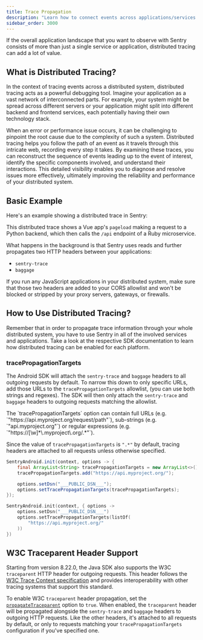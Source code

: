 ```yaml
---
title: Trace Propagation
description: "Learn how to connect events across applications/services."
sidebar_order: 3000
---
```


If the overall application landscape that you want to observe with Sentry consists of more than just a single service or application, distributed tracing can add a lot of value.

## What is Distributed Tracing?

In the context of tracing events across a distributed system, distributed tracing acts as a powerful debugging tool. Imagine your application as a vast network of interconnected parts. For example, your system might be spread across different servers or your application might split into different backend and frontend services, each potentially having their own technology stack.

When an error or performance issue occurs, it can be challenging to pinpoint the root cause due to the complexity of such a system. Distributed tracing helps you follow the path of an event as it travels through this intricate web, recording every step it takes. By examining these traces, you can reconstruct the sequence of events leading up to the event of interest, identify the specific components involved, and understand their interactions. This detailed visibility enables you to diagnose and resolve issues more effectively, ultimately improving the reliability and performance of your distributed system.

## Basic Example

Here's an example showing a distributed trace in Sentry:

<Include name="common-imgs/distributed-trace-in-sentry" />

This distributed trace shows a Vue app's `pageload` making a request to a Python backend, which then calls the `/api` endpoint of a Ruby microservice.

What happens in the background is that Sentry uses reads and further propagates two HTTP headers between your applications:

- `sentry-trace`
- `baggage`

If you run any JavaScript applications in your distributed system, make sure that those two headers are added to your CORS allowlist and won't be blocked or stripped by your proxy servers, gateways, or firewalls.

## How to Use Distributed Tracing?

<PlatformContent includePath="distributed-tracing/how-to-use/" />

Remember that in order to propagate trace information through your whole distributed system, you have to use Sentry in all of the involved services and applications. Take a look at the respective SDK documentation to learn how distributed tracing can be enabled for each platform.

### tracePropagationTargets

The Android SDK will attach the `sentry-trace` and `baggage` headers to all outgoing requests by default. To narrow
this down to only specific URLs, add those URLs to the `tracePropagationTargets` allowlist, (you can use both
strings and regexes). The SDK will then only attach the `sentry-trace` and `baggage` headers to outgoing requests matching the allowlist.

<Alert>
The `tracePropagationTargets` option can contain full URLs (e.g. `"https://api.myproject.org/request/path"`), sub-strings (e.g. `"api.myproject.org"`) or regular expressions (e.g. `"https://[\w]*\.myproject\.org/.*"`).
</Alert>

Since the value of `tracePropagationTargets` is `".*"` by default, tracing headers are attached to all requests unless otherwise specified.

```java {tabTitle:Java}
SentryAndroid.init(context, options -> {
    final ArrayList<String> tracePropagationTargets = new ArrayList<>();
    tracePropagationTargets.add("https://api.myproject.org/");

    options.setDsn("___PUBLIC_DSN___");
    options.setTracePropagationTargets(tracePropagationTargets);
});
```

```kotlin {tabTitle:Kotlin}
SentryAndroid.init(context, { options ->
    options.setDsn("___PUBLIC_DSN___")
    options.setTracePropagationTargets(listOf(
        "https://api.myproject.org/"
    ))
})
```

## W3C Traceparent Header Support

Starting from version 8.22.0, the Java SDK also supports the W3C `traceparent` HTTP header for outgoing requests. This header follows the [W3C Trace Context specification](https://develop.sentry.dev/sdk/telemetry/traces/distributed-tracing/#w3c-trace-context-header) and provides interoperability with other tracing systems that support this standard.

To enable W3C `traceparent` header propagation, set the [`propagateTraceparent`](/platforms/android/configuration/options/#propagateTraceparent) option to `true`. When enabled, the `traceparent` header will be propagated alongside the `sentry-trace` and `baggage` headers to outgoing HTTP requests. Like the other headers, it's attached to all requests by default, or only to requests matching your `tracePropagationTargets` configuration if you've specified one.
